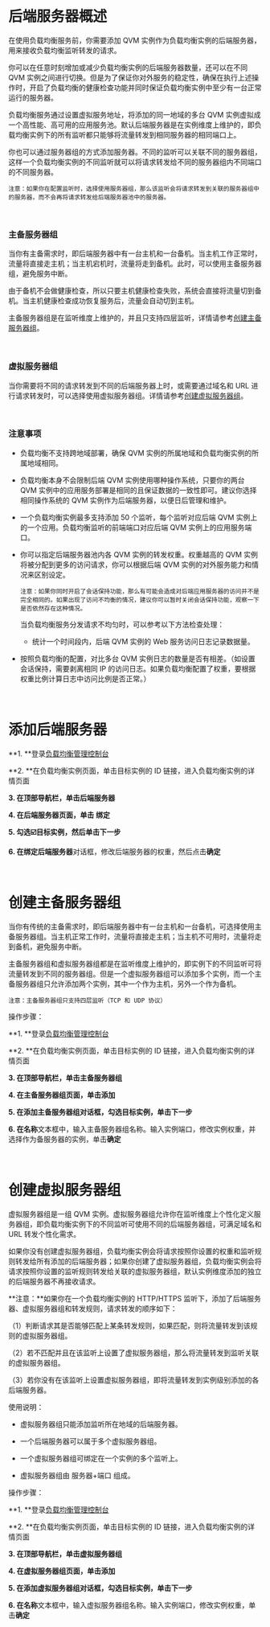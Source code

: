 <a id="step01"></a>
# **后端服务器概述**

在使用负载均衡服务前，你需要添加 QVM 实例作为负载均衡实例的后端服务器，用来接收负载均衡监听转发的请求。

你可以在任意时刻增加或减少负载均衡实例的后端服务器数量，还可以在不同 QVM 实例之间进行切换。但是为了保证你对外服务的稳定性，确保在执行上述操作时，开启了负载均衡的健康检查功能并同时保证负载均衡实例中至少有一台正常运行的服务器。

负载均衡服务通过设置虚拟服务地址，将添加的同一地域的多台 QVM 实例虚拟成一个高性能、高可用的应用服务池。默认后端服务器是在实例维度上维护的，即负载均衡实例下的所有监听都只能够将流量转发到相同服务器的相同端口上。

你也可以通过服务器组的方式添加服务器。不同的监听可以关联不同的服务器组，这样一个负载均衡实例的不同监听就可以将请求转发给不同的服务器组内不同端口的不同服务器。

    注意：如果你在配置监听时，选择使用服务器组，那么该监听会将请求转发到关联的服务器组中的服务器，而不会再将请求转发给后端服务器池中的服务器。

<br>

<a id="step013"></a>
### **主备服务器组**

当你有主备需求时，即后端服务器中有一台主机和一台备机。当主机工作正常时，流量将直接走主机；当主机宕机时，流量将走到备机。此时，可以使用主备服务器组，避免服务中断。

由于备机不会做健康检查，所以只要主机健康检查失败，系统会直接将流量切到备机。当主机健康检查成功恢复服务后，流量会自动切到主机。

主备服务器组是在监听维度上维护的，并且只支持四层监听，详情请参考[创建主备服务器组](#step03)。

<br>

<a id="step012"></a>
### **虚拟服务器组**

当你需要将不同的请求转发到不同的后端服务器上时，或需要通过域名和 URL 进行请求转发时，可以选择使用虚拟服务器组。详情请参考[创建虚拟服务器组](#step04)。

<br>

<a id="step014"></a>
### **注意事项**

- 负载均衡不支持跨地域部署，确保 QVM 实例的所属地域和负载均衡实例的所属地域相同。

- 负载均衡本身不会限制后端 QVM 实例使用哪种操作系统，只要你的两台 QVM 实例中的应用服务部署是相同的且保证数据的一致性即可。建议你选择相同操作系统的 QVM 实例作为后端服务器，以便日后管理和维护。

- 一个负载均衡实例最多支持添加 50 个监听，每个监听对应后端 QVM 实例上的一个应用。负载均衡监听的前端端口对应后端 QVM 实例上的应用服务端口。

- 你可以指定后端服务器池内各 QVM 实例的转发权重。权重越高的 QVM 实例将被分配到更多的访问请求，你可以根据后端 QVM 实例的对外服务能力和情况来区别设定。

      注意：如果你同时开启了会话保持功能，那么有可能会造成对后端应用服务器的访问并不是完全相同的。如果出现了访问不均衡的情况，建议你可以暂时关闭会话保持功能，观察一下是否依然存在这种情况。

   当负载均衡服务分发请求不均匀时，可以参考以下方法检查处理：

  - 统计一个时间段内，后端 QVM 实例的 Web 服务访问日志记录数据量。

 - 按照负载均衡的配置，对比多台 QVM 实例日志的数量是否有相差。（如设置会话保持，需要剥离相同 IP 的访问日志。如果负载均衡配置了权重，要根据权重比例计算日志中访问比例是否正常。）

<br>

<a id="step02"></a>
# **添加后端服务器**

**1. **登录[负载均衡管理控制台](https://portal.qiniu.com/qvm/slb)

**2. **在负载均衡实例页面，单击目标实例的 ID 链接，进入负载均衡实例的详情页面

**3. **在顶部导航栏，单击**后端服务器**

**4. **在后端服务器页面，单击** 绑定**

**5. **勾选☑️目标实例，然后单击**下一步**

**6. **在**绑定后端服务器**对话框，修改后端服务器的权重，然后点击**确定**

<br>

<a id="step03"></a>
# **创建主备服务器组**

当你有传统的主备需求时，即后端服务器中有一台主机和一台备机，可选择使用主备服务器组。当主机正常工作时，流量将直接走主机；当主机不可用时，流量将走到备机，避免服务中断。

主备服务器组和虚拟服务器组都是在监听维度上维护的，即实例下的不同监听可将流量转发到不同的服务器组。但是一个虚拟服务器组可以添加多个实例，而一个主备服务器组只允许添加两个实例，其中一个作为主机，另外一个作为备机。

    注意：主备服务器组只支持四层监听（TCP 和 UDP 协议）

操作步骤：

**1. **登录[负载均衡管理控制台](https://portal.qiniu.com/qvm/slb)

**2. **在负载均衡实例页面，单击目标实例的 ID 链接，进入负载均衡实例的详情页面

**3. **在顶部导航栏，单击**主备服务器组**

**4. **在主备服务器组页面，单击**添加**

**5. **在添加主备服务器组对话框，勾选目标实例，单击**下一步**

**6. **在**名称**文本框中，输入主备服务器组名称。输入实例端口，修改实例权重，并选择作为备服务器的实例，单击**确定**

<br>

<a id="step04"></a>
# **创建虚拟服务器组**

虚拟服务器组是一组 QVM 实例。虚拟服务器组允许你在监听维度上个性化定义服务器组，即负载均衡实例下的不同监听可使用不同的后端服务器组，可满足域名和 URL 转发个性化需求。

如果你没有创建虚拟服务器组，负载均衡实例会将请求按照你设置的权重和监听规则转发给所有添加的后端服务器；如果你创建了虚拟服务器组，负载均衡实例会将请求按照你设置的监听规则转发给关联的虚拟服务器组，默认实例维度添加的独立的后端服务器不再接收请求。

**注意：**如果你在一个负载均衡实例的 HTTP/HTTPS 监听下，添加了后端服务器、虚拟服务器组和转发规则，请求转发的顺序如下：

（1）判断请求其是否能够匹配上某条转发规则，如果匹配，则将流量转发到该规则的虚拟服务器组。

（2）若不匹配并且在该监听上设置了虚拟服务器组，那么将流量转发到监听关联的虚拟服务器组。

（3）若你没有在该监听上设置虚拟服务器组，即将流量转发到实例级别添加的各后端服务器。

使用说明：

- 虚拟服务器组只能添加监听所在地域的后端服务器。

- 一个后端服务器可以属于多个虚拟服务器组。

- 一个虚拟服务器组可绑定在一个实例的多个监听上。

- 虚拟服务器组由 服务器+端口 组成。

操作步骤：

**1. **登录[负载均衡管理控制台](https://portal.qiniu.com/qvm/slb)

**2. **在负载均衡实例页面，单击目标实例的 ID 链接，进入负载均衡实例的详情页面

**3. **在顶部导航栏，单击**虚拟服务器组**

**4. **在虚拟服务器组页面，单击**添加**

**5. **在添加虚拟服务器组对话框，勾选目标实例，单击**下一步**

**6. **在**名称**文本框中，输入虚拟服务器组名称。输入实例端口，修改实例权重，单击**确定**
